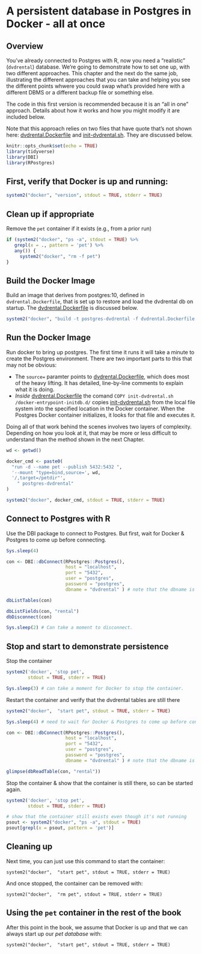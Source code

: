 # A persistent database in Postgres in Docker - all at once

## Overview

You've already connected to Postgres with R, now you need a "realistic" (`dvdrental`) database. We're going to demonstrate how to set one up, with two different approaches.  This chapter and the next do the same job, illustrating the different approaches that you can take and helping you see the different points whwere you could swap what's provided here with a different DBMS or a different backup file or something else.

The code in this first version is recommended because it is an "all in one" approach.  Details about how it works and how you might modify it are included below.

Note that this approach relies on two files that have quote that's not shown here: [dvdrental.Dockerfile](./dvdrental.Dockerfile) and [init-dvdrental.sh](init-dvdrental.sh).  They are discussed below.
```r
knitr::opts_chunk$set(echo = TRUE)
library(tidyverse)
library(DBI)
library(RPostgres)
```
## First, verify that Docker is up and running:
```r

system2("docker", "version", stdout = TRUE, stderr = TRUE)
```

## Clean up if appropriate
Remove the `pet` container if it exists (e.g., from a prior run)
```r
if (system2("docker", "ps -a", stdout = TRUE) %>% 
   grepl(x = ., pattern = 'pet') %>% 
   any()) {
     system2("docker", "rm -f pet")
}
```
## Build the Docker Image
Build an image that derives from postgres:10, defined in `dvdrental.Dockerfile`, that is set up to restore and load the dvdrental db on startup.  The [dvdrental.Dockerfile](./dvdrental.Dockerfile) is discussed below.  
```r

system2("docker", "build -t postgres-dvdrental -f dvdrental.Dockerfile .", stdout = TRUE, stderr = TRUE)

```

## Run the Docker Image
Run docker to bring up postgres.  The first time it runs it will take a minute to create the Postgres environment.  There are two important parts to this that may not be obvious:

  * The `source=` paramter points to [dvdrental.Dockerfile](./dvdrental.Dockerfile), which does most of the heavy lifting.  It has detailed, line-by-line comments to explain what it is doing.  
  *  *Inside* [dvdrental.Dockerfile](./dvdrental.Dockerfile) the comand `COPY init-dvdrental.sh /docker-entrypoint-initdb.d/` copies  [init-dvdrental.sh](init-dvdrental.sh) from the local file system into the specified location in the Docker container.  When the Postgres Docker container initializes, it looks for that file and executes it. 
  
Doing all of that work behind the scenes involves two layers of complexity.  Depending on how you look at it, that may be more or less difficult to understand than the method shown in the next Chapter.
```r

wd <- getwd()

docker_cmd <- paste0(
  "run -d --name pet --publish 5432:5432 ",
  '--mount "type=bind,source=', wd,
  '/,target=/petdir"',
    " postgres-dvdrental"
)

system2("docker", docker_cmd, stdout = TRUE, stderr = TRUE)

```
## Connect to Postgres with R

Use the DBI package to connect to Postgres.  But first, wait for Docker & Postgres to come up before connecting.
```r

Sys.sleep(4) 

con <- DBI::dbConnect(RPostgres::Postgres(),
                      host = "localhost",
                      port = "5432",
                      user = "postgres",
                      password = "postgres",
                      dbname = "dvdrental" ) # note that the dbname is specified

dbListTables(con)

dbListFields(con, "rental")
dbDisconnect(con)

Sys.sleep(2) # Can take a moment to disconnect.
```
## Stop and start to demonstrate persistence

Stop the container
```r
system2('docker', 'stop pet',
        stdout = TRUE, stderr = TRUE)

Sys.sleep(3) # can take a moment for Docker to stop the container.
```
Restart the container and verify that the dvdrental tables are still there
```r

system2("docker",  "start pet", stdout = TRUE, stderr = TRUE)

Sys.sleep(4) # need to wait for Docker & Postgres to come up before connecting.

con <- DBI::dbConnect(RPostgres::Postgres(),
                      host = "localhost",
                      port = "5432",
                      user = "postgres",
                      password = "postgres",
                      dbname = "dvdrental" ) # note that the dbname is specified

glimpse(dbReadTable(con, "rental"))

```

Stop the container & show that the container is still there, so can be started again.
```r
system2('docker', 'stop pet',
        stdout = TRUE, stderr = TRUE)

# show that the container still exists even though it's not running
psout <- system2("docker", "ps -a", stdout = TRUE)
psout[grepl(x = psout, pattern = 'pet')]

```

## Cleaning up

Next time, you can just use this command to start the container:

`system2("docker",  "start pet", stdout = TRUE, stderr = TRUE)`

And once stopped, the container can be removed with:

`system2("docker",  "rm pet", stdout = TRUE, stderr = TRUE)`

## Using the `pet` container in the rest of the book

After this point in the book, we assume that Docker is up and that we can always start up our *pet database* with:

`system2("docker",  "start pet", stdout = TRUE, stderr = TRUE)`
